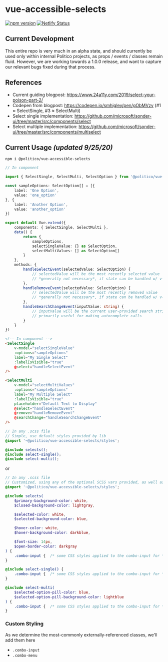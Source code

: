 
<Meta title="Docs/Intro" />

# vue-accessible-selects

[![npm version](https://badge.fury.io/js/%40politico%2Fvue-accessible-selects.svg)](https://badge.fury.io/js/%40politico%2Fvue-accessible-selects)
[![Netlify Status](https://api.netlify.com/api/v1/badges/dd8c8636-2b7a-4984-a031-712b57d9bfba/deploy-status)](https://app.netlify.com/sites/vue-accessible-selects/deploys)

## Current Development

This entire repo is very much in an alpha state, and should currently be used only within internal Politico projects, as props / events / classes remain fluid. However, we are working towards a 1.0.0 release, and want to capture our relevant bugs fixed during that process.

## References

* Current guiding blogpost: https://www.24a11y.com/2019/select-your-poison-part-2/
* Codepen from blogpost: https://codepen.io/smhigley/pen/gObMVzv (#1 ≈ SelectSingle, #3 ≈ SelectMulti)
* Select single implementation: https://github.com/microsoft/sonder-ui/tree/master/src/components/select
* Select multiple implementation: https://github.com/microsoft/sonder-ui/tree/master/src/components/multiselect

## Current Usage *(updated 9/25/20)*

```shell
npm i @politico/vue-accessible-selects
```

```ts
// In component

import { SelectSingle, SelectMulti, SelectOption } from '@politico/vue-accessible-selects'

const sampleOptions: SelectOption[] = [{
	label: 'One Option',
	value: 'one_option'
}, {
	label: 'Another Option',
	value: 'another_option'
}]

export default Vue.extend({
	components: { SelectSingle, SelectMulti },
	data() {
		return {
			sampleOptions,
			selectSingleValue: {} as SelectOption,
			selectMultiValues: [] as SelectOption[]
		}
	},
	methods: {
		handleSelectEvent(selectedValue: SelectOption) {
			// selectedValue will be the most recently selected value
			// *generally not necessary*, if state can be handled w/ v-model alone
		},
		handleRemoveEvent(selectedValue: SelectOption) {
			// selectedValue will be the most recently removed value
			// *generally not necessary*, if state can be handled w/ v-model alone
		},
		handleSearchChangeEvent(inputValue: string) {
			// inputValue will be the current user-provided search string
			// primarily useful for making autocomplete calls
		}
	}
})

```

```html
<!-- In component -->
<SelectSingle
	v-model="selectSingleValue"
	:options="sampleOptions"
	label="My Single Select"
	:labelIsVisible="true"
	@select="handleSelectEvent"
/>

<SelectMulti
	v-model="selectMultiValues"
	:options="sampleOptions"
	label="My Multiple Select"
	:labelIsVisible="true"
	placeholder="Default Text to Display"
	@select="handleSelectEvent"
	@remove="handleRemoveEvent"
	@searchChange="handleSearchChangeEvent"
/>
```

```scss
// In any .scss file
// Simple, use default styles provided by lib
@import '~@politico/vue-accessible-selects/styles';

@include selects();
@include select-single();
@include select-multi();
```

or

```scss
// In any .scss file
// Customized, using any of the optional SCSS vars provided, as well as targeting any specific classes
@import '~@politico/vue-accessible-selects/styles';

@include selects(
	$primary-background-color: white,
	$closed-background-color: lightgray,

	$selected-color: white,
	$selected-background-color: blue,

	$hover-color: white,
	$hover-background-color: darkblue,

	$font-size: 14px,
	$open-border-color: darkgray
) {
	.combo-input {  /* some CSS styles applied to the combo-input for *both* Single & Multi; see `Custom Styling` for available classes */ }
}

@include select-single() {
	.combo-input {  /* some CSS styles applied to the combo-input for *only* Single */ }
}

@include select-multi(
	$selected-option-pill-color: blue,
	$selected-option-pill-background-color: lightblue
) {
	.combo-input {  /* some CSS styles applied to the combo-input for *only* Multi */ }
}
```

### Custom Styling

As we determine the most-commonly externally-referenced classes, we'll add them here

* `.combo-input`
* `.combo-menu`
